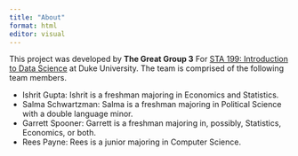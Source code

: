 ```yaml
---
title: "About"
format: html
editor: visual
---
```


This project was developed by **The Great Group 3** For [STA 199: Introduction to Data Science](https://sta199-s23-2.github.io/) at Duke University. The team is comprised of the following team members.

-   Ishrit Gupta: Ishrit is a freshman majoring in Economics and Statistics.
-   Salma Schwartzman: Salma is a freshman majoring in Political Science with a double language minor.
-   Garrett Spooner: Garrett is a freshman majoring in, possibly, Statistics, Economics, or both.
-   Rees Payne: Rees is a junior majoring in Computer Science.
